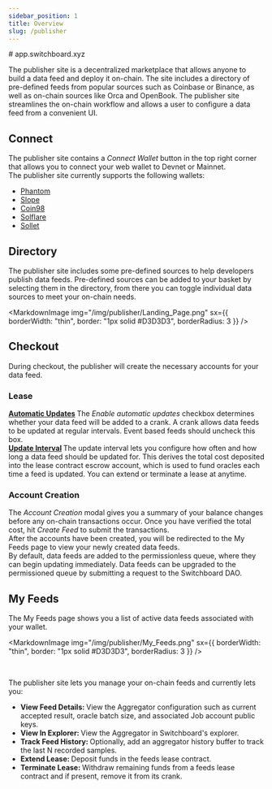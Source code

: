 ```yaml
---
sidebar_position: 1
title: Overview
slug: /publisher
---
```


<!-- TODO:
- Update graphics
- Add multi-chain and network selection sections
-->


<Typography variant="h4">
  <Link to="https://app.switchboard.xyz/"># app.switchboard.xyz</Link>
</Typography>

The publisher site is a decentralized marketplace that allows anyone to build a
data feed and deploy it on-chain. The site includes a directory of pre-defined
feeds from popular sources such as Coinbase or Binance, as well as on-chain
sources like Orca and OpenBook. The publisher site streamlines the on-chain
workflow and allows a user to configure a data feed from a convenient UI.

## Connect

<Grid container spacing={3} justifyContent="space-around">
  <Grid item md={4}>
    <MarkdownImage
      img="/img/publisher/Connect_Wallet.png"
      sx={{ borderWidth: "thin", border: "1px solid #D3D3D3", borderRadius: 3 }}
    />
  </Grid>
  <Grid item md={6}>
    <Typography>
      The publisher site contains a <i>Connect Wallet</i> button in the top
      right corner that allows you to connect your web wallet to Devnet or
      Mainnet.
    </Typography>
    <br />
    <Typography>
      The publisher site currently supports the following wallets:
    </Typography>
    <ul>
      <li>
        <a href="https://phantom.app/" target="_blank">
          Phantom
        </a>
      </li>
      <li>
        <a href="https://slope.finance/" target="_blank">
          Slope
        </a>
      </li>
      <li>
        <a href="https://wallet.coin98.com/" target="_blank">
          Coin98
        </a>
      </li>
      <li>
        <a href="https://solflare.com/" target="_blank">
          Solflare
        </a>
      </li>
      <li>
        <a href="https://www.sollet.io/" target="_blank">
          Sollet
        </a>
      </li>
    </ul>
  </Grid>
</Grid>

## Directory

The publisher site includes some pre-defined sources to help developers publish
data feeds. Pre-defined sources can be added to your basket by selecting them in
the directory, from there you can toggle individual data sources to meet your
on-chain needs.

<MarkdownImage
  img="/img/publisher/Landing_Page.png"
  sx={{ borderWidth: "thin", border: "1px solid #D3D3D3", borderRadius: 3 }}
/>

## Checkout

During checkout, the publisher will create the necessary accounts for your data
feed.

### Lease

<Grid container spacing={3} justifyContent="space-around">
  <Grid item md={5} sm={12}>
    <b>
      <u>Automatic Updates</u>
    </b>
    <Typography>
      The <i>Enable automatic updates</i> checkbox determines whether your data
      feed will be added to a crank. A crank allows data feeds to be updated at
      regular intervals. Event based feeds should uncheck this box.
    </Typography>
    <br />
    <b>
      <u>Update Interval</u>
    </b>
    <Typography>
      The update interval lets you configure how often and how long a data feed
      should be updated for. This derives the total cost deposited into the
      lease contract escrow account, which is used to fund oracles each time a
      feed is updated. You can extend or terminate a lease at anytime.
    </Typography>
    <br />
  </Grid>
  <Grid item md={6}>
    <MarkdownImage
      img="/img/publisher/Lease_Contract_Modal.png"
      sx={{ borderWidth: "thin", border: "1px solid #D3D3D3", borderRadius: 5 }}
    />
  </Grid>
</Grid>

### Account Creation

<Grid container spacing={3} justifyContent="space-around">
  <Grid item md={6} order={{ xs: 2, md: 1 }}>
    <MarkdownImage
      img="/img/publisher/Account_Creation.png"
      sx={{ borderWidth: "thin", border: "1px solid #D3D3D3", borderRadius: 3 }}
    />
  </Grid>
  <Grid item md={6} order={{ xs: 1, md: 2 }}>
    <Typography>
      The <i>Account Creation</i> modal gives you a summary of your balance
      changes before any on-chain transactions occur. Once you have verified the
      total cost, hit <i>Create Feed</i> to submit the transactions.
    </Typography>
    <br />
    <Typography>
      After the accounts have been created, you will be redirected to the My
      Feeds page to view your newly created data feeds.
    </Typography>
    <br />
    <Typography>
      By default, data feeds are added to the permissionless queue, where they
      can begin updating immediately. Data feeds can be upgraded to the
      permissioned queue by submitting a request to the Switchboard DAO.
    </Typography>
  </Grid>
</Grid>

## My Feeds

The My Feeds page shows you a list of active data feeds associated with your
wallet.

<MarkdownImage
  img="/img/publisher/My_Feeds.png"
  sx={{ borderWidth: "thin", border: "1px solid #D3D3D3", borderRadius: 3 }}
/>

<br />

The publisher site lets you manage your on-chain feeds and currently lets you:

<Grid container spacing={3} justifyContent="space-around">
  <Grid item md={3} order={{ xs: 2, md: 1 }}>
    <MarkdownImage
      img="/img/publisher/My_Feeds_Actions.png"
      sx={{ borderWidth: "thin", border: "1px solid #D3D3D3", borderRadius: 3 }}
    />
  </Grid>
  <Grid item md={7} order={{ xs: 1, md: 2 }}>
    <ul>
      <li>
        <b>View Feed Details: </b> View the Aggregator configuration such as
        current accepted result, oracle batch size, and associated Job account
        public keys.
      </li>
      <li>
        <b>View In Explorer: </b> View the Aggregator in Switchboard's explorer.
      </li>
      <li>
        <b>Track Feed History: </b> Optionally, add an aggregator history buffer
        to track the last N recorded samples.
      </li>
      <li>
        <b>Extend Lease: </b> Deposit funds in the feeds lease contract.
      </li>
      <li>
        <b>Terminate Lease: </b> Withdraw remaining funds from a feeds lease
        contract and if present, remove it from its crank.
      </li>
    </ul>
  </Grid>
</Grid>
